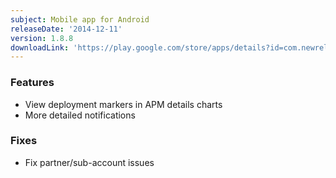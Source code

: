 ```yaml
---
subject: Mobile app for Android
releaseDate: '2014-12-11'
version: 1.8.8
downloadLink: 'https://play.google.com/store/apps/details?id=com.newrelic.rpm&hl=en'
---
```


### Features

* View deployment markers in APM details charts
* More detailed notifications

### Fixes

* Fix partner/sub-account issues
